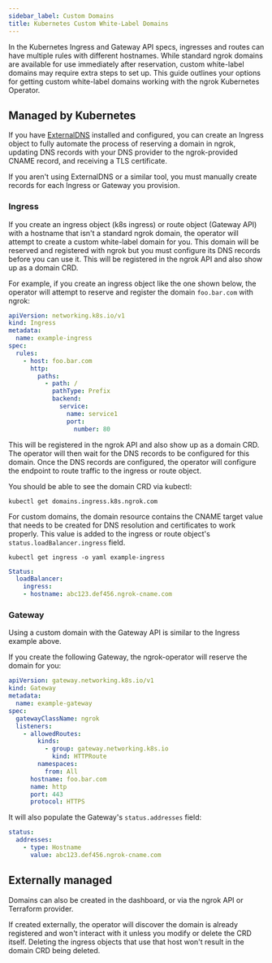 ```yaml
---
sidebar_label: Custom Domains
title: Kubernetes Custom White-Label Domains
---
```


In the Kubernetes Ingress and Gateway API specs, ingresses and routes can have multiple rules with different hostnames. 
While standard ngrok domains are available for use immediately after reservation, custom white-label domains may require extra steps to set up.
This guide outlines your options for getting custom white-label domains working with the ngrok Kubernetes Operator.

## Managed by Kubernetes

If you have [ExternalDNS](https://github.com/kubernetes-sigs/external-dns) installed and configured, you can create an Ingress object to fully automate the process of reserving a domain in ngrok, updating DNS records with your DNS provider to the ngrok-provided CNAME record, and receiving a TLS certificate.

If you aren't using ExternalDNS or a similar tool, you must manually create records for each Ingress or Gateway you provision.

### Ingress

If you create an ingress object (k8s ingress) or route object (Gateway API) with a hostname that isn't a standard ngrok domain, the operator will attempt to create a custom white-label domain for you. 
This domain will be reserved and registered with ngrok but you must configure its DNS records before you can use it. 
This will be registered in the ngrok API and also show up as a domain CRD. 

For example, if you create an ingress object like the one shown below, the operator will attempt to reserve and register the domain `foo.bar.com` with ngrok:

```yaml
apiVersion: networking.k8s.io/v1
kind: Ingress
metadata:
  name: example-ingress
spec:
  rules:
    - host: foo.bar.com
      http:
        paths:
          - path: /
            pathType: Prefix
            backend:
              service:
                name: service1
                port:
                  number: 80
```

This will be registered in the ngrok API and also show up as a domain CRD. 
The operator will then wait for the DNS records to be configured for this domain. 
Once the DNS records are configured, the operator will configure the endpoint to route traffic to the ingress or route object.

You should be able to see the domain CRD via kubectl:

```shell
kubectl get domains.ingress.k8s.ngrok.com
```

For custom domains, the domain resource contains the CNAME target value that needs to be created for DNS resolution and certificates to work properly.
This value is added to the ingress or route object's `status.loadBalancer.ingress` field.

`kubectl get ingress -o yaml example-ingress`

```yaml
Status:
  loadBalancer:
    ingress:
    - hostname: abc123.def456.ngrok-cname.com
```

### Gateway

Using a custom domain with the Gateway API is similar to the Ingress example above.

If you create the following Gateway, the ngrok-operator will reserve the domain for you:

```yaml
apiVersion: gateway.networking.k8s.io/v1
kind: Gateway
metadata:
  name: example-gateway
spec:
  gatewayClassName: ngrok
  listeners:
    - allowedRoutes:
        kinds:
          - group: gateway.networking.k8s.io
            kind: HTTPRoute
        namespaces:
          from: All
      hostname: foo.bar.com
      name: http
      port: 443
      protocol: HTTPS
```

It will also populate the Gateway's `status.addresses` field:

```yaml
status:
  addresses:
    - type: Hostname
      value: abc123.def456.ngrok-cname.com
```

## Externally managed

Domains can also be created in the dashboard, or via the ngrok API or Terraform provider.

If created externally, the operator will discover the domain is already registered and won't interact with it unless you modify or delete the CRD itself.
Deleting the ingress objects that use that host won't result in the domain CRD being deleted.
